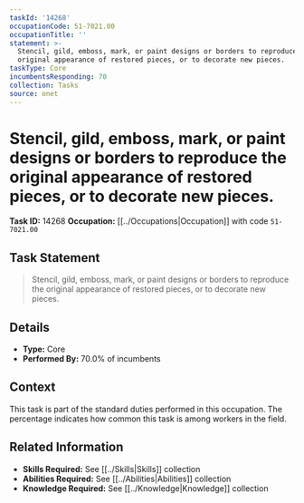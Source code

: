 ```yaml
---
taskId: '14268'
occupationCode: 51-7021.00
occupationTitle: ''
statement: >-
  Stencil, gild, emboss, mark, or paint designs or borders to reproduce the
  original appearance of restored pieces, or to decorate new pieces.
taskType: Core
incumbentsResponding: 70
collection: Tasks
source: onet
---
```

# Stencil, gild, emboss, mark, or paint designs or borders to reproduce the original appearance of restored pieces, or to decorate new pieces.

**Task ID:** 14268
**Occupation:** [[../Occupations|Occupation]] with code `51-7021.00`

## Task Statement

> Stencil, gild, emboss, mark, or paint designs or borders to reproduce the original appearance of restored pieces, or to decorate new pieces.

## Details

- **Type:** Core
- **Performed By:** 70.0% of incumbents

## Context

This task is part of the standard duties performed in this occupation. The percentage indicates how common this task is among workers in the field.

## Related Information

- **Skills Required:** See [[../Skills|Skills]] collection
- **Abilities Required:** See [[../Abilities|Abilities]] collection
- **Knowledge Required:** See [[../Knowledge|Knowledge]] collection
